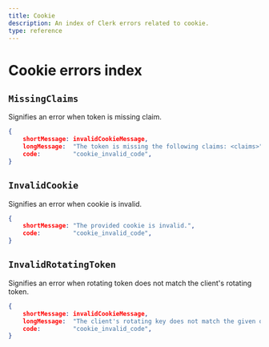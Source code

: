 ```yaml
---
title: Cookie
description: An index of Clerk errors related to cookie.
type: reference
---
```


# Cookie errors index

## `MissingClaims`

Signifies an error when token is missing claim.

```json
{
    shortMessage: invalidCookieMessage,
    longMessage:  "The token is missing the following claims: <claims>",
    code:         "cookie_invalid_code",
}
```

## `InvalidCookie`
Signifies an error when cookie is invalid.

```json
{
    shortMessage: "The provided cookie is invalid.",
    code:         "cookie_invalid_code",
}
```

## `InvalidRotatingToken`

Signifies an error when rotating token does not match the client's rotating token.

```json
{
    shortMessage: invalidCookieMessage,
    longMessage:  "The client's rotating key does not match the given one <token>",
    code:         "cookie_invalid_code",
}
```
